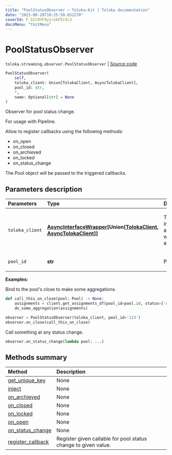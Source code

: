 ```yaml
---
title: "PoolStatusObserver — Toloka-Kit | Toloka documentation"
date: "2023-08-28T10:25:50.652270"
coverId: F_bIcOYF9yjrxkPZrXc3
docsMenu: "tkitMenu"
---
```


# PoolStatusObserver

`toloka.streaming.observer.PoolStatusObserver` | [Source code](https://github.com/Toloka/toloka-kit/blob/v1.2.1/src/streaming/observer.py#L154)

```python
PoolStatusObserver(
    self,
    toloka_client: Union[TolokaClient, AsyncTolokaClient],
    pool_id: str,
    *,
    name: Optional[str] = None
)
```

Observer for pool status change.

For usage with Pipeline.

Allow to register callbacks using the following methods:

* on_open
* on_closed
* on_archieved
* on_locked
* on_status_change

The Pool object will be passed to the triggered callbacks.

## Parameters description

| Parameters | Type | Description |
| :----------| :----| :-----------|
`toloka_client`|**[AsyncInterfaceWrapper](/docs/toloka-kit/reference/toloka.util.async_utils.AsyncInterfaceWrapper)\[Union\[[TolokaClient](/docs/toloka-kit/reference/toloka.client.TolokaClient), [AsyncTolokaClient](/docs/toloka-kit/reference/toloka.async_client.client.AsyncTolokaClient)\]\]**|<p>TolokaClient instance or async wrapper around it.</p>
`pool_id`|**str**|<p>Pool ID.</p>

**Examples:**

Bind to the pool's close to make some aggregations.

```python
def call_this_on_close(pool: Pool) -> None:
    assignments = client.get_assignments_df(pool_id=pool.id, status=['APPROVED'])
    do_some_aggregation(assignments)

observer = PoolStatusObserver(toloka_client, pool_id='123')
observer.on_close(call_this_on_close)
```

Call something at any status change.

```python
observer.on_status_change(lambda pool: ...)
```

## Methods summary

| Method | Description |
| :------| :-----------|
[get_unique_key](/docs/toloka-kit/reference/toloka.streaming.observer.PoolStatusObserver.get_unique_key)| None
[inject](/docs/toloka-kit/reference/toloka.streaming.observer.PoolStatusObserver.inject)| None
[on_archieved](/docs/toloka-kit/reference/toloka.streaming.observer.PoolStatusObserver.on_archieved)| None
[on_closed](/docs/toloka-kit/reference/toloka.streaming.observer.PoolStatusObserver.on_closed)| None
[on_locked](/docs/toloka-kit/reference/toloka.streaming.observer.PoolStatusObserver.on_locked)| None
[on_open](/docs/toloka-kit/reference/toloka.streaming.observer.PoolStatusObserver.on_open)| None
[on_status_change](/docs/toloka-kit/reference/toloka.streaming.observer.PoolStatusObserver.on_status_change)| None
[register_callback](/docs/toloka-kit/reference/toloka.streaming.observer.PoolStatusObserver.register_callback)| Register given callable for pool status change to given value.